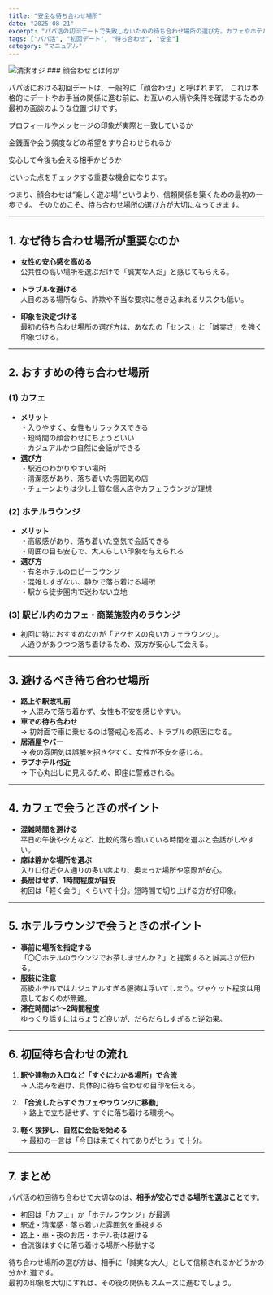 ```yaml
---
title: "安全な待ち合わせ場所"
date: "2025-08-21"
excerpt: "パパ活の初回デートで失敗しないための待ち合わせ場所の選び方。カフェやホテルラウンジの具体的なポイントを男性向けに解説します。"
tags: ["パパ活", "初回デート", "待ち合わせ", "安全"]
category: "マニュアル"
---
```

<img src="https://lastdecade.s3.ap-northeast-1.amazonaws.com/guide/papakatsu-first-date_meeting-place/papakatsu-first-date_meeting-place_1.png" alt="清潔オジ" className="rounded-xl border shadow-sm mt-3" />
### 顔合わせとは何か

パパ活における初回デートは、一般的に「顔合わせ」と呼ばれます。
これは本格的にデートやお手当の関係に進む前に、お互いの人柄や条件を確認するための最初の面談のような位置づけです。

プロフィールやメッセージの印象が実際と一致しているか

金銭面や会う頻度などの希望をすり合わせられるか

安心して今後も会える相手かどうか

といった点をチェックする重要な機会になります。

つまり、顔合わせは“楽しく遊ぶ場”というより、信頼関係を築くための最初の一歩です。
そのためこそ、待ち合わせ場所の選び方が大切になってきます。

---

## 1. なぜ待ち合わせ場所が重要なのか

- **女性の安心感を高める**  
  公共性の高い場所を選ぶだけで「誠実な人だ」と感じてもらえる。  

- **トラブルを避ける**  
  人目のある場所なら、詐欺や不当な要求に巻き込まれるリスクも低い。  

- **印象を決定づける**  
  最初の待ち合わせ場所の選び方は、あなたの「センス」と「誠実さ」を強く印象づける。  

---

## 2. おすすめの待ち合わせ場所

### (1) カフェ
- **メリット**  
  ・入りやすく、女性もリラックスできる  
  ・短時間の顔合わせにちょうどいい  
  ・カジュアルかつ自然に会話ができる  
- **選び方**  
  ・駅近のわかりやすい場所  
  ・清潔感があり、落ち着いた雰囲気の店  
  ・チェーンよりは少し上質な個人店やカフェラウンジが理想  

### (2) ホテルラウンジ
- **メリット**  
  ・高級感があり、落ち着いた空気で会話できる  
  ・周囲の目も安心で、大人らしい印象を与えられる  
- **選び方**  
  ・有名ホテルのロビーラウンジ  
  ・混雑しすぎない、静かで落ち着ける場所  
  ・駅から徒歩圏内で迷わない立地  

### (3) 駅ビル内のカフェ・商業施設内のラウンジ
- 初回に特におすすめなのが「アクセスの良いカフェラウンジ」。  
  人通りがありつつ落ち着けるため、双方が安心して会える。  

---

## 3. 避けるべき待ち合わせ場所

- **路上や駅改札前**  
  → 人混みで落ち着かず、女性も不安を感じやすい。  
- **車での待ち合わせ**  
  → 初対面で車に乗せるのは警戒心を高め、トラブルの原因になる。  
- **居酒屋やバー**  
  → 夜の雰囲気は誤解を招きやすく、女性が不安を感じる。  
- **ラブホテル付近**  
  → 下心丸出しに見えるため、即座に警戒される。  

---

## 4. カフェで会うときのポイント

- **混雑時間を避ける**  
  平日の午後や夕方など、比較的落ち着いている時間を選ぶと会話がしやすい。  
- **席は静かな場所を選ぶ**  
  入り口付近や人通りの多い席より、奥まった場所や窓際が安心。  
- **長居はせず、1時間程度が目安**  
  初回は「軽く会う」くらいで十分。短時間で切り上げる方が好印象。  

---

## 5. ホテルラウンジで会うときのポイント

- **事前に場所を指定する**  
  「〇〇ホテルのラウンジでお茶しませんか？」と提案すると誠実さが伝わる。  
- **服装に注意**  
  高級ホテルではカジュアルすぎる服装は浮いてしまう。ジャケット程度は用意しておくのが無難。  
- **滞在時間は1〜2時間程度**  
  ゆっくり話すにはちょうど良いが、だらだらしすぎると逆効果。  

---

## 6. 初回待ち合わせの流れ

1. **駅や建物の入口など「すぐにわかる場所」で合流**  
   → 人混みを避け、具体的に待ち合わせの目印を伝える。  

2. **「合流したらすぐカフェやラウンジに移動」**  
   → 路上で立ち話せず、すぐに落ち着ける環境へ。  

3. **軽く挨拶し、自然に会話を始める**  
   → 最初の一言は「今日は来てくれてありがとう」で十分。  

---

## 7. まとめ

パパ活の初回待ち合わせで大切なのは、**相手が安心できる場所を選ぶこと**です。  

- 初回は「カフェ」か「ホテルラウンジ」が最適  
- 駅近・清潔感・落ち着いた雰囲気を重視する  
- 路上・車・夜のお店・ホテル街は避ける  
- 合流後はすぐに落ち着ける場所へ移動する  

待ち合わせ場所の選び方は、相手に「誠実な大人」として信頼されるかどうかの分かれ道です。  
最初の印象を大切にすれば、その後の関係もスムーズに進むでしょう。  
